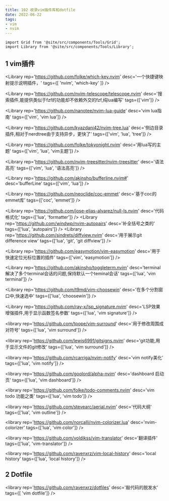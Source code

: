 ```yaml
---
title: 102 收录vim插件库和dotfile
date: 2022-06-22
tags:
- vim
- nvim
---
```



```mdx-code-block
import Grid from '@site/src/components/Tools/Grid';
import Library from '@site/src/components/Tools/Library';
```

## 1 vim插件
<Grid>

<Library
rep='https://github.com/folke/which-key.nvim'
desc='一个快捷键映射提示说明插件，'
tags={[ 'nvim', 'which-key' ]}
/>

<Library
rep='https://github.com/nvim-telescope/telescope.nvim'
desc='搜索插件,能提供类似于fzf的功能却不依赖外交的fzf,纯lua编写'
tags={['vim']}
/>

<Library
rep='https://github.com/nanotee/nvim-lua-guide'
desc='vim lua指南'
tags={['vim', 'vim lua']}
/>

<Library
rep='https://github.com/kyazdani42/nvim-tree.lua'
desc='侧边目录插件,相对于nerdtree由于支持异步，更快了'
tags={['vim', 'lua', 'tree']}
/>

<Library
rep='https://github.com/folke/tokyonight.nvim'
desc='用lua写的主题'
tags={['vim', 'lua', 'vim主题']}
/>

<Library
rep='https://github.com/nvim-treesitter/nvim-treesitter'
desc='语法高亮'
tags={['vim', 'lua', '语法高亮']}
/>

<Library
rep='https://github.com/akinsho/bufferline.nvim#'
desc='bufferLine'
tags={['vim', 'lua']}
/>

<Library
rep='https://github.com/neoclide/coc-emmet'
desc='基于coc的emmet库'
tags={['coc', 'emmet']}
/>

<Library
rep='https://github.com/jose-elias-alvarez/null-ls.nvim'
desc='代码格式化'
tags={['lua', 'formatter']}
/>
<Library
rep='https://github.com/windwp/nvim-autopairs'
desc='补全括号之类的'
tags={['lua', 'autopairs']}
/>
<Library
rep='https://github.com/sindrets/diffview.nvim'
desc='用于展示git difference view'
tags={['lua', 'git', 'git diffview']}
/>

<Library
rep='https://github.com/easymotion/vim-easymotion'
desc='用于快速定位光标位置的插件'
tags={['vim', 'easymotion']}
/>

<Library
rep='https://github.com/akinsho/toggleterm.nvim'
desc='terminal 解决了多个terminal会话的问题,保持默认一个teminal会话'
tags={['lua', 'vim terminal']}
/>

<Library
rep='https://github.com/t9md/vim-choosewin'
desc='在多个分割窗口中,快速选中'
tags={['lua', 'choosewin']}
/>

<Library
rep='https://github.com/ray-x/lsp_signature.nvim'
desc='LSP效果增强插件,用于显示函数签名参数'
tags={['lua', 'vim signature']}
/>

<library
rep='https://github.com/tpope/vim-surround'
desc='用于修改周围成对符号'
tags={['lua', 'vim surround']}
/>

<library
rep='https://github.com/lewis6991/gitsigns.nvim'
desc='git功能,用于显示文件的git修改'
tags={['lua', 'vim surround']}
/>

<library
rep='https://github.com/rcarriga/nvim-notify'
desc='vim notify美化'
tags={['lua', 'vim notify']}
/>

</Grid>

<library
rep='https://github.com/goolord/alpha-nvim'
desc='dashboard 启动页'
tags={['lua', 'vim dashboard']}
/>

<library
rep='https://github.com/folke/todo-comments.nvim'
desc='vim todo 功能之类'
tags={['lua', 'vim todo']}
/>

<library
rep='https://github.com/stevearc/aerial.nvim'
desc='代码大纲'
tags={['lua', 'vim outline']}
/>

<library
rep='https://github.com/norcalli/nvim-colorizer.lua'
desc='nvim-colorizer'
tags={['lua', 'vim color']}
/>

<library
rep='https://github.com/voldikss/vim-translator'
desc='翻译插件'
tags={['lua', 'vim-translator']}
/>

<library
rep='https://github.com/ravenxrz/vim-local-history'
desc='local history'
tags={['lua', 'local history']}
/>

</Grid>


## 2 Dotfile

<Grid>

<library
rep='https://github.com/ravenxrz/dotfiles'
desc='敲代码的脱发水'
tags={[ 'vim dotfile']}
/>

</Grid>
